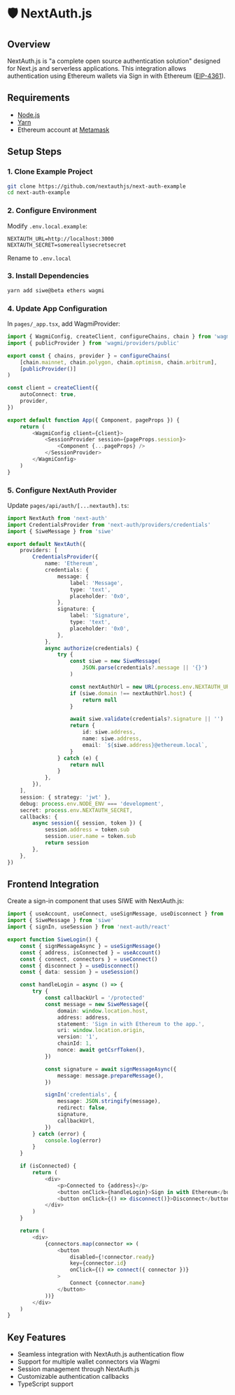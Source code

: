 
# 🛡️ NextAuth.js

## Overview

NextAuth.js is "a complete open source authentication solution" designed for Next.js and serverless applications. This integration allows authentication using Ethereum wallets via Sign in with Ethereum ([EIP-4361](https://eips.ethereum.org/EIPS/eip-4361)).

<FullWidthLink
	href='https://github.com/nextauthjs/next-auth-example'
	logo='/img/authjs.webp'
	text='NextAuth.js Example Project'
/>

## Requirements

-   [Node.js](https://nodejs.org/en/)
-   [Yarn](https://classic.yarnpkg.com/en/docs/install#mac-stable)
-   Ethereum account at [Metamask](https://metamask.io)

## Setup Steps

### 1. Clone Example Project

```bash
git clone https://github.com/nextauthjs/next-auth-example
cd next-auth-example
```

### 2. Configure Environment

Modify `.env.local.example`:

```
NEXTAUTH_URL=http://localhost:3000
NEXTAUTH_SECRET=somereallysecretsecret
```

Rename to `.env.local`

### 3. Install Dependencies

```bash
yarn add siwe@beta ethers wagmi
```

### 4. Update App Configuration

In `pages/_app.tsx`, add WagmiProvider:

```typescript
import { WagmiConfig, createClient, configureChains, chain } from 'wagmi'
import { publicProvider } from 'wagmi/providers/public'

export const { chains, provider } = configureChains(
	[chain.mainnet, chain.polygon, chain.optimism, chain.arbitrum],
	[publicProvider()]
)

const client = createClient({
	autoConnect: true,
	provider,
})

export default function App({ Component, pageProps }) {
	return (
		<WagmiConfig client={client}>
			<SessionProvider session={pageProps.session}>
				<Component {...pageProps} />
			</SessionProvider>
		</WagmiConfig>
	)
}
```

### 5. Configure NextAuth Provider

Update `pages/api/auth/[...nextauth].ts`:

```typescript
import NextAuth from 'next-auth'
import CredentialsProvider from 'next-auth/providers/credentials'
import { SiweMessage } from 'siwe'

export default NextAuth({
	providers: [
		CredentialsProvider({
			name: 'Ethereum',
			credentials: {
				message: {
					label: 'Message',
					type: 'text',
					placeholder: '0x0',
				},
				signature: {
					label: 'Signature',
					type: 'text',
					placeholder: '0x0',
				},
			},
			async authorize(credentials) {
				try {
					const siwe = new SiweMessage(
						JSON.parse(credentials?.message || '{}')
					)

					const nextAuthUrl = new URL(process.env.NEXTAUTH_URL)
					if (siwe.domain !== nextAuthUrl.host) {
						return null
					}

					await siwe.validate(credentials?.signature || '')
					return {
						id: siwe.address,
						name: siwe.address,
						email: `${siwe.address}@ethereum.local`,
					}
				} catch (e) {
					return null
				}
			},
		}),
	],
	session: { strategy: 'jwt' },
	debug: process.env.NODE_ENV === 'development',
	secret: process.env.NEXTAUTH_SECRET,
	callbacks: {
		async session({ session, token }) {
			session.address = token.sub
			session.user.name = token.sub
			return session
		},
	},
})
```

## Frontend Integration

Create a sign-in component that uses SIWE with NextAuth.js:

```typescript
import { useAccount, useConnect, useSignMessage, useDisconnect } from 'wagmi'
import { SiweMessage } from 'siwe'
import { signIn, useSession } from 'next-auth/react'

export function SiweLogin() {
	const { signMessageAsync } = useSignMessage()
	const { address, isConnected } = useAccount()
	const { connect, connectors } = useConnect()
	const { disconnect } = useDisconnect()
	const { data: session } = useSession()

	const handleLogin = async () => {
		try {
			const callbackUrl = '/protected'
			const message = new SiweMessage({
				domain: window.location.host,
				address: address,
				statement: 'Sign in with Ethereum to the app.',
				uri: window.location.origin,
				version: '1',
				chainId: 1,
				nonce: await getCsrfToken(),
			})

			const signature = await signMessageAsync({
				message: message.prepareMessage(),
			})

			signIn('credentials', {
				message: JSON.stringify(message),
				redirect: false,
				signature,
				callbackUrl,
			})
		} catch (error) {
			console.log(error)
		}
	}

	if (isConnected) {
		return (
			<div>
				<p>Connected to {address}</p>
				<button onClick={handleLogin}>Sign in with Ethereum</button>
				<button onClick={() => disconnect()}>Disconnect</button>
			</div>
		)
	}

	return (
		<div>
			{connectors.map(connector => (
				<button
					disabled={!connector.ready}
					key={connector.id}
					onClick={() => connect({ connector })}
				>
					Connect {connector.name}
				</button>
			))}
		</div>
	)
}
```

## Key Features

-   Seamless integration with NextAuth.js authentication flow
-   Support for multiple wallet connectors via Wagmi
-   Session management through NextAuth.js
-   Customizable authentication callbacks
-   TypeScript support
